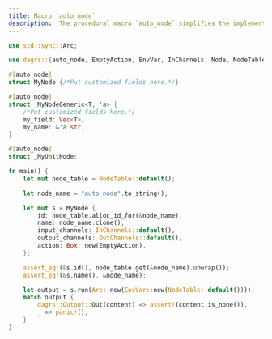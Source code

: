 ```yaml
---
title: Macro `auto_node`
description:  The procedural macro `auto_node` simplifies the implementation of `Node` trait for custom types. It works on structs except tuple structs.
---
```


```rust showLineNumbers {5-6,8-13,15-16}
use std::sync::Arc;

use dagrs::{auto_node, EmptyAction, EnvVar, InChannels, Node, NodeTable, OutChannels};

#[auto_node]
struct MyNode {/*Put customized fields here.*/}

#[auto_node]
struct _MyNodeGeneric<T, 'a> {
    /*Put customized fields here.*/
    my_field: Vec<T>,
    my_name: &'a str,
}

#[auto_node]
struct _MyUnitNode;

fn main() {
    let mut node_table = NodeTable::default();

    let node_name = "auto_node".to_string();

    let mut s = MyNode {
        id: node_table.alloc_id_for(&node_name),
        name: node_name.clone(),
        input_channels: InChannels::default(),
        output_channels: OutChannels::default(),
        action: Box::new(EmptyAction),
    };

    assert_eq!(&s.id(), node_table.get(&node_name).unwrap());
    assert_eq!(&s.name(), &node_name);

    let output = s.run(Arc::new(EnvVar::new(NodeTable::default())));
    match output {
        dagrs::Output::Out(content) => assert!(content.is_none()),
        _ => panic!(),
    }
}
```